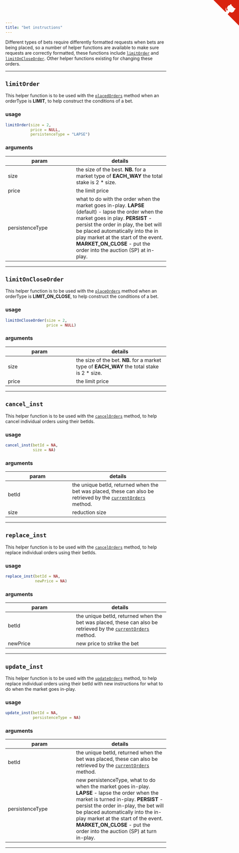 ```yaml
---
title: "bet instructions"
---
```


Different types of bets require differently formatted requests when bets are being placed, so a number of helper functions are available to make sure requests are correctly formatted, these functions include [`limitOrder`](bf_helpers.html#limitorder) and [`limitOnCloseOrder`](bf_helpers.html#limitoncloseorder).  Other helper functions existing for changing these orders.

<hr>

## `limitOrder`

This helper function is to be used with the [`placedOrders`](placedOrders.html) method when an orderType is **LIMIT**, to help construct the conditions of a bet.

### usage

```r
limitOrder(size = 2,
           price = NULL,
           persistenceType = "LAPSE")
```

### arguments

param | details
------|--------
size | the size of the best. **NB.** for a market type of **EACH_WAY** the total stake is 2 \* size.
price | the limit price
persistenceType | what to do with the order when the market goes in-play.  **LAPSE** (default) - lapse the order when the market goes in play.  **PERSIST** - persist the order in play, the bet will be placed automatically into the in play market at the start of the event.  **MARKET_ON_CLOSE** - put the order into the auction (SP) at in-play.

<hr>

## `limitOnCloseOrder`

This helper function is to be used with the [`placeOrders`](placeOrders.html) method when an orderType is **LIMIT_ON_CLOSE**, to help construct the conditions of a bet.

### usage

```r
limitOnCloseOrder(size = 2,
                  price = NULL)
```

### arguments

param | details
------|--------
size | the size of the bet. **NB.** for a market type of **EACH_WAY** the total stake is 2 \* size.
price | the limit price

<hr>

## `cancel_inst`

This helper function is to be used with the [`cancelOrders`](cancelOrders.html) method, to help cancel individual orders using their betIds.

### usage

```r
cancel_inst(betId = NA,
            size = NA)
```

### arguments

param | details
------|---------
betId | the unique betId, returned when the bet was placed, these can also be retrieved by the [`currentOrders`](currentOrders.html) method.
size | reduction size

<hr>

## `replace_inst`

This helper function is to be used with the [`cancelOrders`](updateOrders.html) method, to help replace individual orders using their betIds.

### usage

```r
replace_inst(betId = NA,
             newPrice = NA)
```

### arguments

param | details
------|--------
betId | the unique betId, returned when the bet was placed, these can also be retrieved by the [`currentOrders`](currentOrders.html) method.
newPrice | new price to strike the bet

<hr>

## `update_inst`

This helper function is to be used with the [`updateOrders`](updateOrders.html) method, to help replace individual orders using their betId with new instructions for what to do when the market goes in-play.

### usage

```r
update_inst(betId = NA,
            persistenceType = NA)
```

### arguments

param | details
------|--------
betId | the unique betId, returned when the bet was placed, these can also be retrieved by the [`currentOrders`](currentOrders.html) method.
persistenceType | new persistenceType, what to do when the market goes in-play.  **LAPSE** - lapse the order when the market is turned in-play.  **PERSIST** - persist the order in-play, the bet will be placed automatically into the in-play market at the start of the event.  **MARKET_ON_CLOSE** - put the order into the auction (SP) at turn in-play.

<hr>

<a href="https://github.com/durtal/betfaiR" class="github-corner"><svg width="80" height="80" viewBox="0 0 250 250" style="fill:#d9230f; color:#fcfcfc; position: absolute; top: 0; border: 0; right: 0;"><path d="M0,0 L115,115 L130,115 L142,142 L250,250 L250,0 Z"></path><path d="M128.3,109.0 C113.8,99.7 119.0,89.6 119.0,89.6 C122.0,82.7 120.5,78.6 120.5,78.6 C119.2,72.0 123.4,76.3 123.4,76.3 C127.3,80.9 125.5,87.3 125.5,87.3 C122.9,97.6 130.6,101.9 134.4,103.2" fill="currentColor" style="transform-origin: 130px 106px;" class="octo-arm"></path><path d="M115.0,115.0 C114.9,115.1 118.7,116.5 119.8,115.4 L133.7,101.6 C136.9,99.2 139.9,98.4 142.2,98.6 C133.8,88.0 127.5,74.4 143.8,58.0 C148.5,53.4 154.0,51.2 159.7,51.0 C160.3,49.4 163.2,43.6 171.4,40.1 C171.4,40.1 176.1,42.5 178.8,56.2 C183.1,58.6 187.2,61.8 190.9,65.4 C194.5,69.0 197.7,73.2 200.1,77.6 C213.8,80.2 216.3,84.9 216.3,84.9 C212.7,93.1 206.9,96.0 205.4,96.6 C205.1,102.4 203.0,107.8 198.3,112.5 C181.9,128.9 168.3,122.5 157.7,114.1 C157.9,116.9 156.7,120.9 152.7,124.9 L141.0,136.5 C139.8,137.7 141.6,141.9 141.8,141.8 Z" fill="currentColor" class="octo-body"></path></svg></a><style>.github-corner:hover .octo-arm{animation:octocat-wave 560ms ease-in-out}@keyframes octocat-wave{0%,100%{transform:rotate(0)}20%,60%{transform:rotate(-25deg)}40%,80%{transform:rotate(10deg)}}@media (max-width:500px){.github-corner:hover .octo-arm{animation:none}.github-corner .octo-arm{animation:octocat-wave 560ms ease-in-out}}</style>
